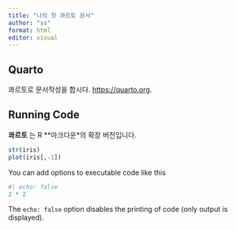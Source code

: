 ```yaml
---
title: "나의 첫 콰르토 문서"
author: "ss"
format: html
editor: visual
---
```


## Quarto

콰르토로 문서작성을 합시다. <https://quarto.org>.

## Running Code

**콰르토** 는 R **마크다운*의 확장 버전입니다.

```r
str(iris)
plot(iris[,-1])
```

You can add options to executable code like this

```r
#| echo: false
2 * 2 
```

The `echo: false` option disables the printing of code (only output is displayed).
